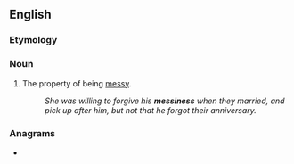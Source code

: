 ==English==

===Etymology===
{{suffix|en|messy|ness}}

===Noun===
{{en-noun|~|es}}

# The property of being [[messy]].
#: ''She was willing to forgive his '''messiness''' when they married, and pick up after him, but not that he forgot their anniversary.''

===Anagrams===
* {{anagrams|en|a=eeimnssss|Essenisms|missenses}}